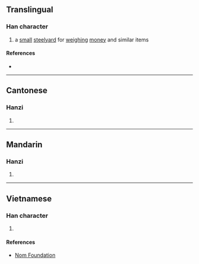 {{character info/new}}
==Translingual==

===Han character===
{{Han char|rn=62|rad=戈|as=09|sn=13|four=63150|canj=AMI|ids=⿰星戈}}

# a [[small]] [[steelyard]] for [[weigh]]ing [[money]] and similar items

====References====
* {{Han ref|kx=0413.241|dkj=11630|dj=0756.210|hdz=21408.190|uh=6225|ud=25125|bh=DD75|bd=56693}}

----

==Cantonese==

===Hanzi===
{{yue-hanzi|jyut=[[dang2]], [[dang6]]|y=dang2, dang6}}

# {{defn|lang=yue|sort=戈09}}

----

==Mandarin==

===Hanzi===
{{cmn-hanzi|pin=[[děng]] ([[deng3]])|wg=teng<sup>3</sup>}}

# {{defn|lang=cmn|sort=戈09}}

----

==Vietnamese==

===Han character===
{{vi-readings|rs=戈09|hanviet=đẳng}}

# {{defn|lang=vi|sort=戈09}}

====References====
* [http://nomfoundation.org/common/nom_details.php?codepoint=6225 Nom Foundation]